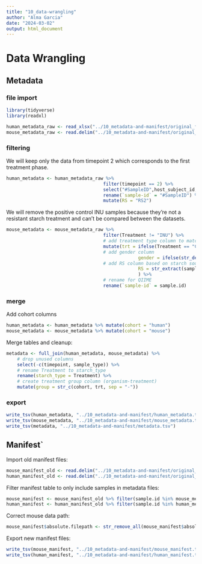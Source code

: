 ```yaml
---
title: "10_data-wrangling"
author: "Alma Garcia"
date: "2024-03-02"
output: html_document
---
```


# Data Wrangling

## Metadata
### file import

```r
library(tidyverse)
library(readxl)
```

```r
human_metadata_raw <- read_xlsx("../10_metadata-and-manifest/original_files/original_human_metadata.xlsx")
mouse_metadata_raw <- read.delim("../10_metadata-and-manifest/original_files/original_mouse_metadata.tsv")
```

### filtering

We will keep only the data from timepoint 2 which corresponds to the first treatment phase. 
```r
human_metadata <- human_metadata_raw %>% 
									filter(timepoint == 2) %>%
									select("#SampleID",host_subject_id, timepoint, trt, gender) %>%
									rename(`sample-id` = "#SampleID") %>%
									mutate(RS = "RS2")
```

We will remove the positive control INU samples because they're not a resistant starch treatment and can't be compared between the datasets. 
```r
mouse_metadata <- mouse_metadata_raw %>% 
									filter(Treatment != "INU") %>%
									# add treatment type column to match the human dataset
									mutate(trt = ifelse(Treatment == "CTL", "C", "RS"),
									# add gender column
												 gender = ifelse(str_detect(sample.id,"F"), "F", "M"),
									# add RS column based on starch source
												 RS = str_extract(sample.id, "RS\\d")
												 ) %>%
									# rename for QIIME
									rename(`sample-id` = sample.id)
```

### merge
Add cohort columns
```r
human_metadata <- human_metadata %>% mutate(cohort = "human")
mouse_metadata <- mouse_metadata %>% mutate(cohort = "mouse")
```

Merge tables and cleanup:
```r
metadata <- full_join(human_metadata, mouse_metadata) %>%
	# drop unused columns
	select(-c(timepoint, sample_type)) %>%
	# rename Treatment to starch_type
	rename(starch_type = Treatment) %>%
	# create treatment group column (organism-treatment)
	mutate(group = str_c(cohort, trt, sep = "-"))
```

### export

```r
write_tsv(human_metadata, "../10_metadata-and-manifest/human_metadata.tsv")
write_tsv(mouse_metadata, "../10_metadata-and-manifest/mouse_metadata.tsv")
write_tsv(metadata, "../10_metadata-and-manifest/metadata.tsv")
```

## Manifest`

Import old manifest files:
```r
mouse_manifest_old <- read.delim("../10_metadata-and-manifest/original_files/original_mouse_manifest.tsv")
human_manifest_old <- read.delim("../10_metadata-and-manifest/original_files/original_human_manifest.txt")
```

Filter manifest table to only include samples in metadata files:
```r
mouse_manifest <- mouse_manifest_old %>% filter(sample.id %in% mouse_metadata$`sample-id`)
human_manifest <- human_manifest_old %>% filter(sample.id %in% human_metadata$`sample-id`)
```

Correct mouse data path:
```r
mouse_manifest$absolute.filepath <- str_remove_all(mouse_manifest$absolute.filepath, "diabetes/")
```

Export new manifest files:
```r
write_tsv(mouse_manifest, "../10_metadata-and-manifest/mouse_manifest.tsv")
write_tsv(human_manifest, "../10_metadata-and-manifest/human_manifest.tsv")
```